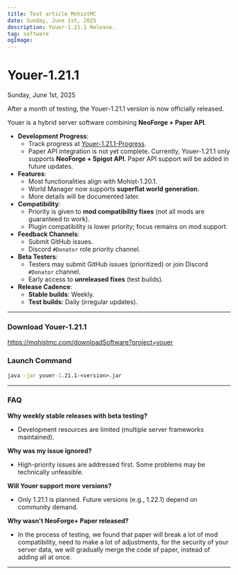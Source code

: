 ```yaml
---
title: Test article MohistMC
date: Sunday, June 1st, 2025
description: Youer-1.21.1 Release.
tag: software
ogImage:
---
```


# Youer-1.21.1


<Date>Sunday, June 1st, 2025</Date>

<Authors authors={[MOHISTMC_TEAM.mgazul]} />

After a month of testing, the Youer-1.21.1 version is now officially released.

Youer is a hybrid server software combining **NeoForge + Paper API**.
* **Development Progress**:
    * Track progress at [Youer-1.21.1-Progress](https://github.com/MohistMC/Youer/issues/1).
    * Paper API integration is not yet complete. Currently, Youer-1.21.1 only supports **NeoForge + Spigot API**. Paper API support will be added in future updates.
* **Features**:
    * Most functionalities align with Mohist-1.20.1.
    - World Manager now supports **superflat world generation**.
    - More details will be documented later.
* **Compatibility**:
    * Priority is given to **mod compatibility fixes** (not all mods are guaranteed to work).
    * Plugin compatibility is lower priority; focus remains on mod support.
* **Feedback Channels**:
    * Submit GitHub issues.
    * Discord `#Donator` role priority channel.
* **Beta Testers**:
    * Testers may submit GitHub issues (prioritized) or join Discord `#Donator` channel.
    * Early access to **unreleased fixes** (test builds).
* **Release Cadence**:
    * **Stable builds**: Weekly.
    * **Test builds**: Daily (irregular updates).

---

### Download Youer-1.21.1
https://mohistmc.com/downloadSoftware?project=youer

### Launch Command
```bat
java -jar youer-1.21.1-<version>.jar
```


---

### FAQ
**Why weekly stable releases with beta testing?**
* Development resources are limited (multiple server frameworks maintained).

**Why was my issue ignored?**
* High-priority issues are addressed first. Some problems may be technically unfeasible.

**Will Youer support more versions?**
* Only 1.21.1 is planned. Future versions (e.g., 1.22.1) depend on community demand.

**Why wasn't NeoForge+ Paper released?**
* In the process of testing, we found that paper will break a lot of mod compatibility, need to make a lot of adjustments, for the security of your server data, we will gradually merge the code of paper, instead of adding all at once.

---